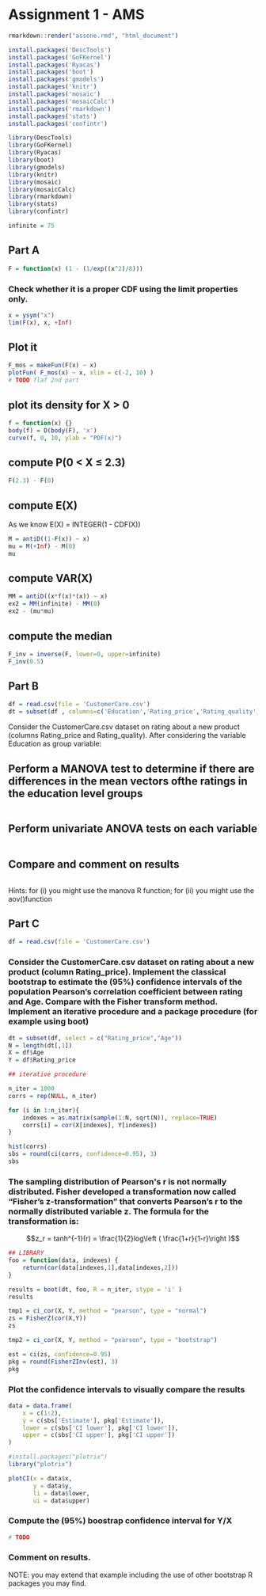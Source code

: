 # Assignment 1 - AMS

```r
rmarkdown::render("assone.rmd", "html_document")
```

```r
install.packages('DescTools')
install.packages('GoFKernel')
install.packages('Ryacas')
install.packages('boot')
install.packages('gmodels') 
install.packages('knitr')
install.packages('mosaic')
install.packages('mosaicCalc')
install.packages('rmarkdown')
install.packages('stats')
install.packages('confintr')

```

```r
library(DescTools)
library(GoFKernel)
library(Ryacas)
library(boot)
library(gmodels)
library(knitr)
library(mosaic)
library(mosaicCalc)
library(rmarkdown)
library(stats)
library(confintr)

infinite = 75
```

## Part A

```r
F = function(x) (1 - (1/exp((x^2)/8)))
```

### Check whether it is a proper CDF using the limit properties only.

```r
x = ysym("x")
lim(F(x), x, +Inf)
```
## Plot it

```r
F_mos = makeFun(F(x) ~ x)
plotFun( F_mos(x) ~ x, xlim = c(-2, 10) )
# TODO flaf 2nd part
```

## plot its density for X > 0

```r
f = function(x) {}
body(f) = D(body(F), 'x')
curve(f, 0, 10, ylab = "PDF(x)")
```

## compute P(0 < X ≤ 2.3)

```r
F(2.3) - F(0)
```

## compute E(X)

As we know E(X) = INTEGER(1 - CDF(X))

```r
M = antiD((1-F(x)) ~ x)
mu = M(+Inf) - M(0)
mu
```

## compute VAR(X)

```r
MM = antiD((x*f(x)*(x)) ~ x)
ex2 = MM(infinite) - MM(0)
ex2 - (mu*mu)
```

## compute the median

```r
F_inv = inverse(F, lower=0, upper=infinite)
F_inv(0.5)
```

## Part B

```r
df = read.csv(file = 'CustomerCare.csv')
dt = subset(df , columns=c('Education','Rating_price','Rating_quality'))
```
Consider the CustomerCare.csv dataset on rating about a new product (columns Rating_price and Rating_quality). After considering the variable Education as group variable:

## Perform a MANOVA test to determine if there are differences in the mean vectors ofthe ratings in the education level groups

```r

```

## Perform univariate ANOVA tests on each variable

```r
```

## Compare and comment on results

```r

```

Hints: for (i) you might use the manova R function; for (ii) you might use the aov()function

## Part C

```r
df = read.csv(file = 'CustomerCare.csv')

```

### Consider the CustomerCare.csv dataset on rating about a new product (column Rating_price). Implement the classical bootstrap to estimate the (95%) confidence intervals of the population Pearson's correlation coefficient between rating and Age. Compare with the Fisher transform method. Implement an iterative procedure and a package procedure (for example using boot)

```r
dt = subset(df, select = c("Rating_price","Age"))
N = length(dt[,1])
X = df$Age
Y = df$Rating_price
```

```r
## iterative procedure

n_iter = 1000
corrs = rep(NULL, n_iter)

for (i in 1:n_iter){
    indexes = as.matrix(sample(1:N, sqrt(N)), replace=TRUE)
    corrs[i] = cor(X[indexes], Y[indexes])
}

hist(corrs)
sbs = round(ci(corrs, confidence=0.95), 3)
sbs
```
### The sampling distribution of Pearson\'s r is not normally distributed. Fisher developed a transformation now called "Fisher's z-transformation" that converts Pearson's r to the normally distributed variable z. The formula for the transformation is:
$$z_r = tanh^{-1}(r) = \frac{1}{2}log\left ( \frac{1+r}{1-r}\right )$$

```r
## LIBRARY
foo = function(data, indexes) {
    return(cor(data[indexes,1],data[indexes,2]))
}

results = boot(dt, foo, R = n_iter, stype = 'i' )
results
```

```r
tmp1 = ci_cor(X, Y, method = "pearson", type = "normal")
zs = FisherZ(cor(X,Y))
zs

tmp2 = ci_cor(X, Y, method = "pearson", type = "bootstrap")
```

```r

est = ci(zs, confidence=0.95)
pkg = round(FisherZInv(est), 3)
pkg
```

### Plot the confidence intervals to visually compare the results

```r
data = data.frame(
    x = c(1:2),
    y = c(sbs['Estimate'], pkg['Estimate']),
    lower = c(sbs['CI lower'], pkg['CI lower']),
    upper = c(sbs['CI upper'], pkg['CI upper'])
)

#install.packages("plotrix")
library("plotrix")

plotCI(x = data$x,
       y = data$y,
       li = data$lower,
       ui = data$upper)
```

### Compute the (95%) boostrap confidence interval for Y/X

```r
# TODO
```

### Comment on results.


NOTE: you may extend that example including the use of other bootstrap R packages you may find.